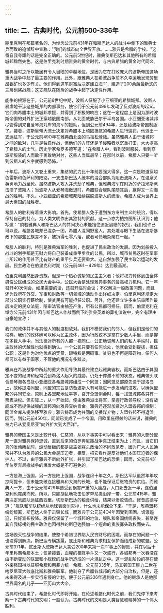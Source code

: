 ```yaml
---
---
---
```

title: 二、古典时代，公元前500-336年
---



期里克利在那篇著名的、为悼念公元前431年在和斯巴达人的战斗中倒下的雅典士兵而致的追悼辞中宣称："我们的城市向全世界开放。……雅典是希腊的学校。"这番自我夸耀的话是完全正确的。公元前5世纪时，雅典使斯巴达和其他所有的希腊城邦黯然失色。这是伯里克利时期雅典的黄金时代，与古典希腊的黄金时代同义。

雅典当时之所以能居有令人目眩的卓越地位，是因为它在打败庞大的波斯帝国这场重大战争中起了最主要的作用。此外，跟雅典人在希波战争前不久幸运地发现劳里昂银矿也多少有关。他们得到这笔财富后决定建立海军，建造了200余艘最新式的三层划桨战舰；这支舰队在随后的战争中起了决定性作用。

能争的根源在于，公元前6世纪中期，波斯人征服了小亚细亚的希腊城邦。波斯人暴虐地干涉这些城邦的内部事务，使它们于公元前499年发动了反对波斯的起义。它们向希腊本土的城邦求援，并得到了积极的响应；这在一定程度上是因为那时波斯帝国的对外扩张正穿越俄国南部，从北面威胁巴尔干半岛各国。小亚细亚诸城邦尽管得到来自爱琴海对岸的海军的援助，但到公元前494年，还是给波斯帝国制服了。接着，波斯皇帝大流士决定对希腊本上顽固抵抗的希腊人进行惩罚，他派出一支远征军，于公元前49O年在雅典西北面的马拉松登陆。虽然雅典人由于诸城邦之间的敌对，几乎是独自作战，但他们的方阵还是予侵略者以沉重打击，大大提高了希腊人的士气。历史学家希罗多德写道："在希腊人中，看到波斯服装、看到穿波斯服装的人而敢于勇敢地对付，这些人当属最早；在那时以前，希腊人只要一听到波斯人的名字就感到恐怖。"

十年后，波斯人又卷土重来，集结的武力比十年前要强大得多，这一次是取道穿越色雷斯和色萨利的陆路。一支由斯巴达人统率的混合部队为阻击波斯人，在温泉关英勇地力战至死。虽然波斯人攻入并洗劫了雅典，但雅典海军在附近的萨拉米斯湾击溃了波斯人；当波斯人从爱琴海撤退时，希腊联合舰队尾随其后，赢得又一次海战的胜利。不久，小亚细亚的希腊城邦陆续摆脱波斯人的统治，希腊人成为世界上最大帝国的战胜者。

希腊人的胜利有着重大影响。首先，使希腊人免于遭到东方专制主义的统治，得以保持自己的特点，为人类文明作出其独特的贡献。这一点亦为柏拉图所认识到；他写道："倘若雅典人和斯巴达人的共同决心未能挡住迫近眉睫的奴役，我们也许已可以说，希腊各城邦已混杂一团，希腊人混同野蛮人，其处境与眼下生活在波斯暴政下的那些民族差不多，被拆得七零八落，或者可怜地杂聚在一起。"

希腊人的胜利，特别是雅典海军的胜利，也促进了民主政治的发展。因为划船投入战斗的划手都是无财力将自己装备成重甲步兵的公民，所以，城市贫民这时在军事上所起的作用甚至比有财产的重甲步兵还要重大。这自然加强了民主政治运动的发展。民主政治在伯里克利时期（公元前461－429年）达到最高潮。

伯里克利虽然出身贵族，但是一个热心诚挚的民主主义者；他将权力转移到由全体男性公民组成的公民大会手中。公民大会是处理雅典事务的最高权力机构。它一年召开40次例会，如果需要的话，还召开临时会议；不仅解决一般政策问题，而且还为政府在外交、军事和财政等一切领域的活动作出详细决定。伯里克利还规定大部分公职实行薪给制，使贫民有可能担任公职。另外，他还建立许多由陪审团作最后决定的民众法庭，陪审法官由抽签产生，所有公民都可担任。因而，伯里克利在悼念公元前431年因与斯巴达人作战而倒下的雅典英雄的葬礼演说中，完全有理由自豪地宣称：

我们的政体并不与其他人的制度相敌对。我们不模仿我们的邻人，但我们是他们的榜样。我们的政体确可以称为民主政体，因为行政权不是掌在少数人手里，而是握在多数人手中。当法律对所有的人都一视同仁、公正地调解人们的私人争端时，民主政体的优越性也就得到确认。一个公民只要有任何长处，他就会受到提拔，担任公职；这是作为对他优点的奖赏，跟特权是两码事。贫穷也不再是障碍物，任何人都可以有益于国家，不管他的境况有多黯淡。

雅典在希波战争中所起的重大作用导致其最终建立起雅典霸权，而斯巴达由于其固定不变的经济和经常受到希洛人起义的威胁，仍处于停滞不前的状态。雅典带头联合爱琴海各岛及小亚细亚各希腊城邦组成一个同盟；因同盟总部原先设于提洛岛上，故称提洛同盟，同盟的宗旨是防备波斯人有可能进一步发动的进攻，以确保盟邦的共同安全。原则上各盟邦地位平等，召开全盟例会时，每一加盟城邦各只有一票表决权。但实际上，从一开始起，便由雅典派出将军，掌握行政领导权；没有战舰或不愿提供战舰的盟邦须向雅典交纳贡金。雅典还逐渐加紧对入盟各邦的控制：同盟金库从提洛移至雅典；雅典铸币成为共同的交换媒介物；入盟各邦不得退盟。因而，到公元前450年，同盟已变成了一个帝国，用欧里庇得兹的话来说，雅典的权力已从爱奥尼亚"向外扩大到大西洋"。

雅典的帝国主义是比较开明、仁慈的，从以下事实中可以看出来：雅典的大部分盟邦一直对雅典保持忠诚，直到后来的伯罗奔尼撒战争真正结束为止；而且，当它们真的发动叛乱时，煽动反叛的都是些主张寡头政治的不同政见者，因为广大人民通常并不认为雅典的公民大会是压迫者，相反，把它看作是反对他们本国压迫者的保护人。不过，由于雅典不断向外扩张，并引起了斯巴达的恐惧；因而，公元前431年伯罗奔尼撒战争的爆发大概是不可避免的。

一方是海上强国，另一方是陆上强国，战争连绵十年之久。斯巴达军队虽然年年攻掠阿提卡，但未能突破连接雅典和大海的长城，也不能保证后继物资的供给。而雅典人一方，由于公元前429年遭受到祸害严重的大瘟疫，人口死去近一半，连伯里克利也罹疾而死，所以，只能胡乱地攻击伯罗奔尼撒沿岸一带。公元前415年，雅典决定派舰队远征西西里，切断斯巴达的粮食供给，结果以惨败告终。修昔底德写道："舰队和军队统统从地球表面消灭掉，什么也未能保全下来。"于是，雅典盟邦纷纷叛离，斯巴达人终于击毁长城；而雅典于公元前4O4年因受到围困、饥饿逼迫，只好宣布投降。雅典仅保留了一个城邦的地位，舰队和帝国统统丧失，甚至连其自我标榜的民主政治也因得胜的斯巴达强加一个短命的贵族寡头政权而失去。

这场毁灭性战争的结果，使整个希腊世界陷入民穷财尽的困境，而存在的问题一个也没得到解决。斯巴达专横跋扈，底比斯和雅典为求相互保护而结成新的联盟。公元前371年，底比斯人使斯巴达人蒙受200年来第一次军事上的惨败，并在以后十年里称霸希腊本土；仅紧接着，血腥的相互争斗又一次盛行，各城邦再一次吞没在由不断变动的联盟和小规模的战争所造成的一片混乱之中。这一混乱阶段的存在使外来强国得以征服希腊和用暴力统一希腊。公元前335年，马其顿国王腓力二世在喀罗尼亚大败底比斯和雅典联军。他剥夺了希腊各城邦的大部分自治权，但是，还未来得及进一步实行东侵的计划，便于公元前336年遇刺身亡。他的继承人是他那世界闻名的儿子——亚历山大大帝。

古典时代结束了，希腊化时代即将开始。在论述希腊化时代之前，我们先停下来考察一下古典时代的文明；一般认为，古典时代的文明是人类智慧和精神的一个伟大胜利。